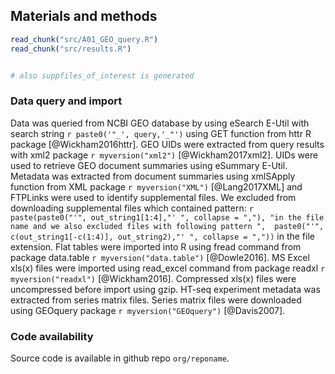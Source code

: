 
## Materials and methods {-}

```r
read_chunk("src/A01_GEO_query.R")
read_chunk("src/results.R")
```

```r

```

```r
# also suppfiles_of_interest is generated
```

### Data query and import {-}
Data was queried from NCBI GEO database by using eSearch E-Util with search string `r paste0('"_', query,'_"')` using GET function from httr R package [@Wickham2016httr].
GEO UIDs were extracted from query results with xml2 package `r myversion("xml2")` [@Wickham2017xml2].
UIDs were used to retrieve GEO document summaries using eSummary E-Util.
Metadata was extracted from document summaries using xmlSApply function from XML package `r myversion("XML")` [@Lang2017XML] and FTPLinks were used to identify supplemental files.
We excluded from downloading supplemental files which contained pattern: `r paste(paste0("'", out_string1[1:4],"' ", collapse = ","), "in the file name and we also excluded files with following pattern ", 
paste0("'", c(out_string1[-c(1:4)], out_string2),"' ", collapse = ","))` in the file extension.
Flat tables were imported into R using fread command from package data.table `r myversion("data.table")` [@Dowle2016].
MS Excel xls(x) files were imported using read_excel command from package readxl `r myversion("readxl")` [@Wickham2016].
Compressed xls(x) files were uncompressed before import using gzip.
HT-seq experiment metadata was extracted from series matrix files. 
Series matrix files were downloaded using GEOquery package `r myversion("GEOquery")` [@Davis2007].

### Code availability {-}
Source code is available in github repo `org/reponame`.

